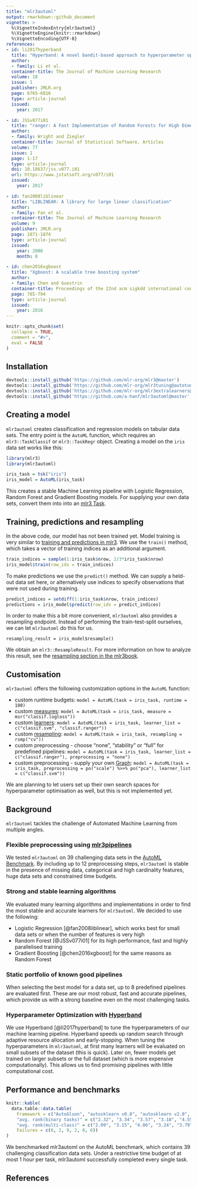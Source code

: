 ```yaml
---
title: "mlr3automl"
output: rmarkdown::github_document
vignette: >
  %\VignetteIndexEntry{mlr3automl}
  %\VignetteEngine{knitr::rmarkdown}
  %\VignetteEncoding{UTF-8}
references:
- id: li2017hyperband
  title: "Hyperband: A novel bandit-based approach to hyperparameter optimization"
  author:
  - family: Li et al.
  container-title: The Journal of Machine Learning Research
  volume: 18
  issue: 1
  publisher: JMLR.org
  page: 6765-6816
  type: article-journal
  issued:
    year: 2017

- id: JSSv077i01
  title: "ranger: A Fast Implementation of Random Forests for High Dimensional Data in C++ and R"
  author:
  - family: Wright and Ziegler
  container-title: Journal of Statistical Software, Articles
  volume: 77
  issue: 1
  page: 1-17
  type: article-journal
  doi: 10.18637/jss.v077.i01
  url: https://www.jstatsoft.org/v077/i01
  issued:
    year: 2017

- id: fan2008liblinear
  title: "LIBLINEAR: A library for large linear classification"
  author:
  - family: Fan et al.
  container-title: The Journal of Machine Learning Research
  volume: 9
  publisher: JMLR.org
  page: 1871-1874
  type: article-journal
  issued:
    year: 2008
    month: 8

- id: chen2016xgboost
  title: "Xgboost: A scalable tree boosting system"
  author:
  - family: Chen and Guestrin
  container-title: Proceedings of the 22nd acm sigkdd international conference on knowledge discovery and data mining
  page: 785-794
  type: article-journal
  issued:
    year: 2016
---
```


```r
knitr::opts_chunk$set(
  collapse = TRUE,
  comment = "#>",
  eval = FALSE
)
```
## Installation
```r
devtools::install_github('https://github.com/mlr-org/mlr3@master')
devtools::install_github('https://github.com/mlr-org/mlr3tuning@autotuner-notimeout')
devtools::install_github('https://github.com/mlr-org/mlr3extralearners@master')
devtools::install_github('https://github.com/a-hanf/mlr3automl@master', dependencies = TRUE)
```
## Creating a model

`mlr3automl` creates classification and regression models on tabular data sets. The entry point is the `AutoML` function,
which requires an `mlr3::TaskClassif` or `mlr3::TaskRegr` object. Creating a model on the `iris` data set works like this:
```r
library(mlr3)
library(mlr3automl)

iris_task = tsk("iris")
iris_model = AutoML(iris_task)
```
This creates a stable Machine Learning pipeline with Logistic Regression, Random Forest and Gradient Boosting models.
For supplying your own data sets, convert them into into an [mlr3 Task](https://mlr3book.mlr-org.com/tasks.html).

## Training, predictions and resampling

In the above code, our model has not been trained yet. Model training is very similar to [training and predictions in mlr3](https://mlr3book.mlr-org.com/train-predict.html). We use the `train()` method, which takes a vector of training indices as an additional argument.
```r
train_indices = sample(1:iris_task$nrow, 2/3*iris_task$nrow)
iris_model$train(row_ids = train_indices)
```
To make predictions we use the `predict()` method. We can supply a held-out data set here, or alternatively use indices to specify observations that were not used during training.
```r
predict_indices = setdiff(1:iris_task$nrow, train_indices)
predictions = iris_model$predict(row_ids = predict_indices)
```
In order to make this a bit more convenient, `mlr3automl` also provides a resampling endpoint. Instead of performing the train-test-split ourselves, we can let `mlr3automl` do this for us.
```
resampling_result = iris_model$resample()
```
We obtain an `mlr3::ResampleResult`. For more information on how to analyze this result, see the [resampling section in the mlr3book](https://mlr3book.mlr-org.com/resampling.html).

## Customisation

`mlr3automl` offers the following customization options in the `AutoML` function:

* custom runtime budgets: `model = AutoML(task = iris_task, runtime = 180)`
* custom [measures](https://mlr3book.mlr-org.com/list-measures.html): `model = AutoML(task = iris_task, measure = msr("classif.logloss"))`
* custom [learners](https://mlr3book.mlr-org.com/learners.html): `model = AutoML(task = iris_task, learner_list = c("classif.svm", "classif.ranger"))`
* custom [resampling](https://mlr3book.mlr-org.com/resampling.html#resampling): `model = AutoML(task = iris_task, resampling = rsmp("cv"))`
* custom preprocessing - choose "none", "stability" or "full" for predefined pipelines: `model = AutoML(task = iris_task, learner_list = c("classif.ranger"), preprocessing = "none")`
* custom preprocessing - supply your own [Graph](https://mlr3book.mlr-org.com/pipe-nodes-edges-graphs.html): `model = AutoML(task = iris_task, preprocessing = po("scale") %>>% po("pca"), learner_list = c("classif.svm"))`

We are planning to let users set up their own search spaces for hyperparameter optimisation as well, but this is not implemented yet.

## Background

`mlr3automl` tackles the challenge of Automated Machine Learning from multiple angles.

### Flexible preprocessing using [mlr3pipelines](https://mlr3book.mlr-org.com/pipelines.html)
We tested `mlr3automl` on 39 challenging data sets in the [AutoML Benchmark](https://openml.github.io/automlbenchmark/automl_overview.html). By including up to 12 preprocessing steps, `mlr3automl` is
stable in the presence of missing data, categorical and high cardinality features, huge data sets and constrained time budgets.

### Strong and stable learning algorithms
We evaluated many learning algorithms and implementations in order to find the most stable and accurate learners for `mlr3automl`. We decided to use the following:

* Logistic Regression [@fan2008liblinear], which works best for small data sets or when the number of features is very high
* Random Forest [@JSSv077i01] for its high performance, fast and highly parallelised training 
* Gradient Boosting [@chen2016xgboost] for the same reasons as Random Forest

### Static portfolio of known good pipelines
When selecting the best model for a data set, up to 8 predefined pipelines are evaluated first. These are our most robust, fast and accurate pipelines, which provide us with a strong baseline even on the most challenging tasks.

### Hyperparameter Optimization with [Hyperband](https://mlr3hyperband.mlr-org.com/)
We use Hyperband [@li2017hyperband] to tune the hyperparameters of our machine learning pipeline. Hyperband speeds up random search through adaptive resource allocation and early-stopping. When tuning the hyperparameters in `mlr3automl`, at first many learners will be evaluated on small subsets of the dataset (this is quick). Later on, fewer models get trained on larger subsets or the full dataset (which is more expensive computationally). This allows us to find promising pipelines with little computational cost.

## Performance and benchmarks
```r
knitr::kable(
  data.table::data.table(
    Framework = c("AutoGluon", "autosklearn v0.8", "autosklearn v2.0", "H2O AutoML", "mlr3automl", "TPOT"), 
    "avg. rank(binary tasks)" = c("2.32", "3.34", "3.57", "3.18", "4.55", "4.05"), 
    "avg. rank(multi-class)" = c("2.09", "3.15", "4.06", "3.24", "3.79", "4.68"), 
    Failures = c(0, 2, 9, 2, 0, 6))
)
```
We benchmarked mlr3automl on the AutoML benchmark, which contains 39 challenging classification data sets. Under a restrictive time budget of at most 1 hour per task, mlr3automl successfully completed every single task.

## References
